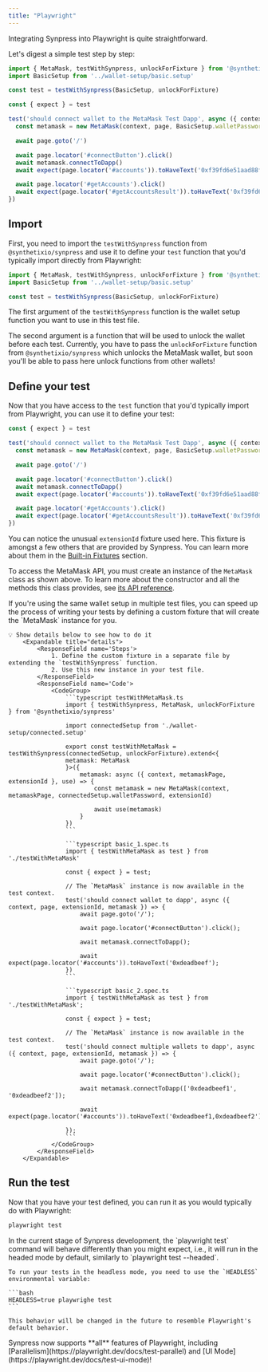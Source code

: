 ```yaml
---
title: "Playwright"
---
```


Integrating Synpress into Playwright is quite straightforward.

Let's digest a simple test step by step:

```typescript example.spec.ts
import { MetaMask, testWithSynpress, unlockForFixture } from '@synthetixio/synpress'
import BasicSetup from '../wallet-setup/basic.setup'

const test = testWithSynpress(BasicSetup, unlockForFixture)

const { expect } = test

test('should connect wallet to the MetaMask Test Dapp', async ({ context, page, extensionId }) => {
  const metamask = new MetaMask(context, page, BasicSetup.walletPassword, extensionId)

  await page.goto('/')

  await page.locator('#connectButton').click()
  await metamask.connectToDapp()
  await expect(page.locator('#accounts')).toHaveText('0xf39fd6e51aad88f6f4ce6ab8827279cfffb92266')

  await page.locator('#getAccounts').click()
  await expect(page.locator('#getAccountsResult')).toHaveText('0xf39fd6e51aad88f6f4ce6ab8827279cfffb92266')
})
```

## Import

First, you need to import the `testWithSynpress` function from `@synthetixio/synpress` and use it to define your `test` function that you'd typically import directly from Playwright:

```typescript
import { MetaMask, testWithSynpress, unlockForFixture } from '@synthetixio/synpress'
import BasicSetup from '../wallet-setup/basic.setup'

const test = testWithSynpress(BasicSetup, unlockForFixture)
```

The first argument of the `testWithSynpress` function is the wallet setup function you want to use in this test file.

The second argument is a function that will be used to unlock the wallet before each test. Currently, you have to pass the `unlockForFixture` function from `@synthetixio/synpress` which unlocks the MetaMask wallet, but soon you'll be able to pass here unlock functions from other wallets!

## Define your test

Now that you have access to the `test` function that you'd typically import from Playwright, you can use it to define your test:

```typescript
const { expect } = test

test('should connect wallet to the MetaMask Test Dapp', async ({ context, page, extensionId }) => {
  const metamask = new MetaMask(context, page, BasicSetup.walletPassword, extensionId)

  await page.goto('/')

  await page.locator('#connectButton').click()
  await metamask.connectToDapp()
  await expect(page.locator('#accounts')).toHaveText('0xf39fd6e51aad88f6f4ce6ab8827279cfffb92266')

  await page.locator('#getAccounts').click()
  await expect(page.locator('#getAccountsResult')).toHaveText('0xf39fd6e51aad88f6f4ce6ab8827279cfffb92266')
})
```

You can notice the unusual `extensionId` fixture used here. This fixture is amongst a few others that are provided by Synpress. You can learn more about them in the [Built-in Fixtures](./fixtures) section.

To access the MetaMask API, you must create an instance of the `MetaMask` class as shown above. To learn more about the constructor and all the methods this class provides, see [its API reference](/api/playwright/classes/MetaMask.md).

<Tip>
    If you're using the same wallet setup in multiple test files, you can speed up the process of writing your tests by defining a custom fixture that will create the `MetaMask` instance for you.

    💡 Show details below to see how to do it
        <Expandable title="details">
            <ResponseField name='Steps'>
                1. Define the custom fixture in a separate file by extending the `testWithSynpress` function.
                2. Use this new instance in your test file.
            </ResponseField>
            <ResponseField name='Code'>
                <CodeGroup>
                    ```typescript testWithMetaMask.ts
                    import { testWithSynpress, MetaMask, unlockForFixture } from '@synthetixio/synpress'

                    import connectedSetup from './wallet-setup/connected.setup'

                    export const testWithMetaMask = testWithSynpress(connectedSetup, unlockForFixture).extend<{
                    metamask: MetaMask
                    }>({
                        metamask: async ({ context, metamaskPage, extensionId }, use) => {
                            const metamask = new MetaMask(context, metamaskPage, connectedSetup.walletPassword, extensionId)

                            await use(metamask)
                        }
                    })
                    ```

                    ```typescript basic_1.spec.ts
                    import { testWithMetaMask as test } from './testWithMetaMask'

                    const { expect } = test;

                    // The `MetaMask` instance is now available in the test context.
                    test('should connect wallet to dapp', async ({ context, page, extensionId, metamask }) => {
                        await page.goto('/');

                        await page.locator('#connectButton').click();
                        
                        await metamask.connectToDapp();

                        await expect(page.locator('#accounts')).toHaveText('0xdeadbeef');
                    })
                    ```

                    ```typescript basic_2.spec.ts
                    import { testWithMetaMask as test } from './testWithMetaMask';

                    const { expect } = test;

                    // The `MetaMask` instance is now available in the test context.
                    test('should connect multiple wallets to dapp', async ({ context, page, extensionId, metamask }) => {
                        await page.goto('/');

                        await page.locator('#connectButton').click();

                        await metamask.connectToDapp(['0xdeadbeef1', '0xdeadbeef2']);

                        await expect(page.locator('#accounts')).toHaveText('0xdeadbeef1,0xdeadbeef2');

                    });
                    ```
                </CodeGroup>
            </ResponseField>
        </Expandable>
</Tip>


## Run the test

Now that you have your test defined, you can run it as you would typically do with Playwright:

```bash
playwright test
```

<Warning>
    In the current stage of Synpress development, the `playwright test` command will behave differently than you might expect, i.e., it will run in the headed mode by default, similarly to `playwright test --headed`.

    To run your tests in the headless mode, you need to use the `HEADLESS` environmental variable:

    ```bash
    HEADLESS=true playwrighe test
    ```

    This behavior will be changed in the future to resemble Playwright's default behavior.
</Warning>

<Tip>
    Synpress now supports **all** features of Playwright, including [Parallelism](https://playwright.dev/docs/test-parallel) and [UI Mode](https://playwright.dev/docs/test-ui-mode)!
</Tip>
